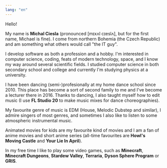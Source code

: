 ```yaml
---
lang: "en"
---
```


Hello!

My name is **Michal Ciesla** (pronounced <span className="phonetic">[mɪxʌl cɪeslʌ]</span>, but for the first name, Michael is fine). I come from northern Bohemia (the Czech Republic) and am something what others would call "the IT guy".

I develop software as both a profession and a hobby. I'm interested in computer science, coding, feats of modern technology, space, and I know my way around several scientific fields. I studied computer science in both secondary school and college and currently I'm studying physics at a university.

I have been dancing (semi-)profesionally at my home dance school since 2010. This place has become a sort of second family to me and I've become a lecturer there in 2016. Thanks to dancing, I also taught myself how to edit music (I use **FL Studio 20** to make music mixes for dance choreographies).

My favourite genre of music is EDM (House, Melodic Dubstep and similar), I admire singers of most genres, and sometimes I also like to listen to some atmospheric instrumental music.

Animated movies for kids are my favourite kind of movies and I am a fan of anime movies and short anime series (all-time favourites are **Howl's Moving Castle** and **Your Lie In April**).

In my free time I like to play some video games, such as **Minecraft**, **Minecraft Dungeons**, **Stardew Valley**, **Terraria**, **Dyson Sphere Program** or **GRIS**.
